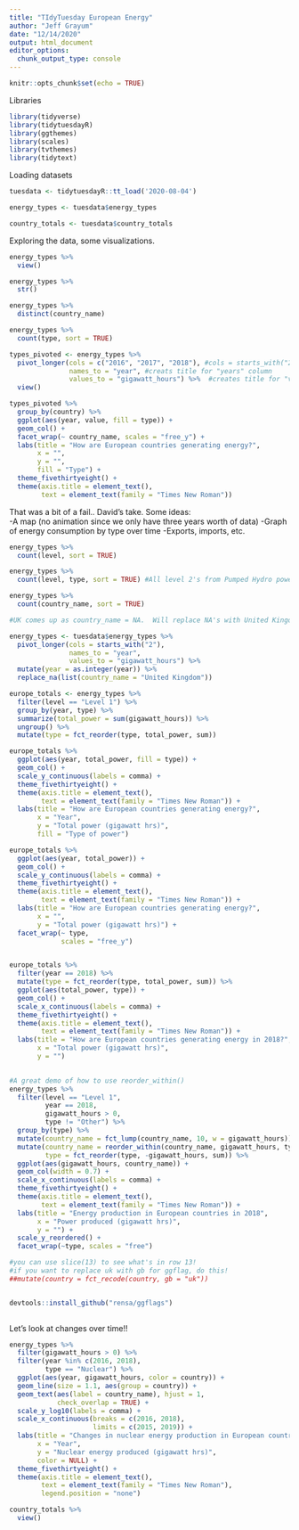 ```yaml
---
title: "TIdyTuesday European Energy"
author: "Jeff Grayum"
date: "12/14/2020"
output: html_document
editor_options: 
  chunk_output_type: console
---
```


```r
knitr::opts_chunk$set(echo = TRUE)
```

Libraries
```r
library(tidyverse)
library(tidytuesdayR)
library(ggthemes)
library(scales)
library(tvthemes)
library(tidytext)
```

Loading datasets
```r
tuesdata <- tidytuesdayR::tt_load('2020-08-04')

energy_types <- tuesdata$energy_types

country_totals <- tuesdata$country_totals
```


Exploring the data, some visualizations.
```r
energy_types %>%
  view()

energy_types %>%
  str()

energy_types %>%
  distinct(country_name)

energy_types %>%
  count(type, sort = TRUE)

types_pivoted <- energy_types %>%
  pivot_longer(cols = c("2016", "2017", "2018"), #cols = starts_with("2") works too!
               names_to = "year", #creats title for "years" column
               values_to = "gigawatt_hours") %>%  #creates title for "values" column
  view()

types_pivoted %>%
  group_by(country) %>%
  ggplot(aes(year, value, fill = type)) +
  geom_col() +
  facet_wrap(~ country_name, scales = "free_y") +
  labs(title = "How are European countries generating energy?",
       x = "",
       y = "", 
       fill = "Type") +
  theme_fivethirtyeight() +
  theme(axis.title = element_text(),
        text = element_text(family = "Times New Roman")) 

```

That was a bit of a fail.. David's take.
Some ideas:  
-A map (no animation since we only have three years worth of data) 
-Graph of energy consumption by type over time
-Exports, imports, etc.
```r
energy_types %>% 
  count(level, sort = TRUE)

energy_types %>%
  count(level, type, sort = TRUE) #All level 2's from Pumped Hydro power.

energy_types %>%
  count(country_name, sort = TRUE)

```

```r
#UK comes up as country_name = NA.  Will replace NA's with United Kingom with this trick!

energy_types <- tuesdata$energy_types %>%
  pivot_longer(cols = starts_with("2"),
               names_to = "year",
               values_to = "gigawatt_hours") %>%
  mutate(year = as.integer(year)) %>%
  replace_na(list(country_name = "United Kingdom"))

europe_totals <- energy_types %>%
  filter(level == "Level 1") %>%
  group_by(year, type) %>%
  summarize(total_power = sum(gigawatt_hours)) %>%
  ungroup() %>%
  mutate(type = fct_reorder(type, total_power, sum)) 

europe_totals %>%
  ggplot(aes(year, total_power, fill = type)) +
  geom_col() +
  scale_y_continuous(labels = comma) +
  theme_fivethirtyeight() +
  theme(axis.title = element_text(),
        text = element_text(family = "Times New Roman")) +
  labs(title = "How are European countries generating energy?",
       x = "Year",
       y = "Total power (gigawatt hrs)",
       fill = "Type of power")

europe_totals %>%
  ggplot(aes(year, total_power)) +
  geom_col() +
  scale_y_continuous(labels = comma) +
  theme_fivethirtyeight() +
  theme(axis.title = element_text(),
        text = element_text(family = "Times New Roman")) +
  labs(title = "How are European countries generating energy?",
       x = "",
       y = "Total power (gigawatt hrs)") +
  facet_wrap(~ type,
             scales = "free_y")


europe_totals %>%
  filter(year == 2018) %>%
  mutate(type = fct_reorder(type, total_power, sum)) %>%
  ggplot(aes(total_power, type)) +
  geom_col() +
  scale_x_continuous(labels = comma) +
  theme_fivethirtyeight() +
  theme(axis.title = element_text(),
        text = element_text(family = "Times New Roman")) +
  labs(title = "How are European countries generating energy in 2018?",
       x = "Total power (gigawatt hrs)",
       y = "")
  
```


```r
#A great demo of how to use reorder_within()
energy_types %>%
  filter(level == "Level 1",
         year == 2018,
         gigawatt_hours > 0, 
         type != "Other") %>%
  group_by(type) %>%
  mutate(country_name = fct_lump(country_name, 10, w = gigawatt_hours)) %>%
  mutate(country_name = reorder_within(country_name, gigawatt_hours, type, fun = sum),
         type = fct_reorder(type, -gigawatt_hours, sum)) %>%
  ggplot(aes(gigawatt_hours, country_name)) +
  geom_col(width = 0.7) +
  scale_x_continuous(labels = comma) +
  theme_fivethirtyeight() +
  theme(axis.title = element_text(),
        text = element_text(family = "Times New Roman")) +
  labs(title = "Energy production in European countries in 2018",
       x = "Power produced (gigawatt hrs)",
       y = "") +
  scale_y_reordered() +
  facet_wrap(~type, scales = "free")

#you can use slice(13) to see what's in row 13!
#if you want to replace uk with gb for ggflag, do this!
##mutate(country = fct_recode(country, gb = "uk"))


devtools::install_github("rensa/ggflags")
 
```


Let's look at changes over time!!
```r
energy_types %>%
  filter(gigawatt_hours > 0) %>%
  filter(year %in% c(2016, 2018),
         type == "Nuclear") %>%
  ggplot(aes(year, gigawatt_hours, color = country)) +
  geom_line(size = 1.1, aes(group = country)) +
  geom_text(aes(label = country_name), hjust = 1,
            check_overlap = TRUE) +
  scale_y_log10(labels = comma) +
  scale_x_continuous(breaks = c(2016, 2018),
                     limits = c(2015, 2019)) +
  labs(title = "Changes in nuclear energy production in European countries",
       x = "Year",
       y = "Nuclear energy produced (gigawatt hrs)",
       color = NULL) +
  theme_fivethirtyeight() +
  theme(axis.title = element_text(),
        text = element_text(family = "Times New Roman"),
        legend.position = "none") 

```


```r
country_totals %>%
  view()
```


